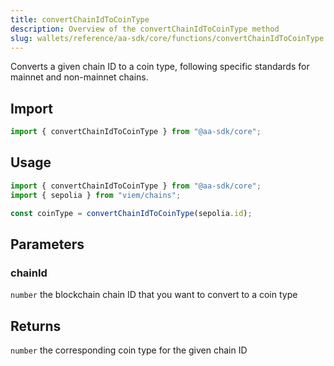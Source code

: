 ```yaml
---
title: convertChainIdToCoinType
description: Overview of the convertChainIdToCoinType method
slug: wallets/reference/aa-sdk/core/functions/convertChainIdToCoinType
---
```


Converts a given chain ID to a coin type, following specific standards for mainnet and non-mainnet chains.

## Import

```ts
import { convertChainIdToCoinType } from "@aa-sdk/core";
```

## Usage

```ts
import { convertChainIdToCoinType } from "@aa-sdk/core";
import { sepolia } from "viem/chains";

const coinType = convertChainIdToCoinType(sepolia.id);
```

## Parameters

### chainId

`number`
the blockchain chain ID that you want to convert to a coin type

## Returns

`number`
the corresponding coin type for the given chain ID
